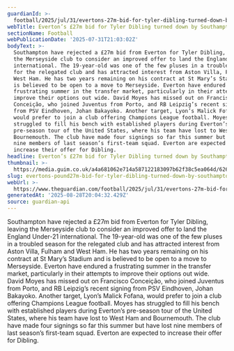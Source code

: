 ```yaml
---
guardianId: >-
  football/2025/jul/31/evertons-27m-bid-for-tyler-dibling-turned-down-by-southampton
webTitle: Everton’s £27m bid for Tyler Dibling turned down by Southampton
sectionName: Football
webPublicationDate: '2025-07-31T21:03:02Z'
bodyText: >-
  Southampton have rejected a £27m bid from Everton for Tyler Dibling, leaving
  the Merseyside club to consider an improved offer to land the England Under-21
  international. The 19-year-old was one of the few pluses in a troubled season
  for the relegated club and has attracted interest from Aston Villa, Fulham and
  West Ham. He has two years remaining on his contract at St Mary’s Stadium and
  is believed to be open to a move to Merseyside. Everton have endured a
  frustrating summer in the transfer market, particularly in their attempts to
  improve their options out wide. David Moyes has missed out on Francisco
  Conceição, who joined Juventus from Porto, and RB Leipzig’s recent signing
  from PSV Eindhoven, Johan Bakayoko. Another target, Lyon’s Malick Fofana,
  would prefer to join a club offering Champions League football. Moyes has
  struggled to fill his bench with established players during Everton’s
  pre-season tour of the United States, where his team have lost to West Ham and
  Bournemouth. The club have made four signings so far this summer but have lost
  nine members of last season’s first-team squad. Everton are expected to
  increase their offer for Dibling.
headline: Everton’s £27m bid for Tyler Dibling turned down by Southampton
thumbnail: >-
  https://media.guim.co.uk/a4a681062e714a587122183097b62f38c5ea064d/626_34_3592_2874/500.jpg
slug: evertons-pound27m-bid-for-tyler-dibling-turned-down-by-southampton
webUrl: >-
  https://www.theguardian.com/football/2025/jul/31/evertons-27m-bid-for-tyler-dibling-turned-down-by-southampton
generatedAt: '2025-08-28T20:04:32.429Z'
source: guardian-api
---
```

Southampton have rejected a £27m bid from Everton for Tyler Dibling, leaving the Merseyside club to consider an improved offer to land the England Under-21 international. The 19-year-old was one of the few pluses in a troubled season for the relegated club and has attracted interest from Aston Villa, Fulham and West Ham. He has two years remaining on his contract at St Mary’s Stadium and is believed to be open to a move to Merseyside. Everton have endured a frustrating summer in the transfer market, particularly in their attempts to improve their options out wide. David Moyes has missed out on Francisco Conceição, who joined Juventus from Porto, and RB Leipzig’s recent signing from PSV Eindhoven, Johan Bakayoko. Another target, Lyon’s Malick Fofana, would prefer to join a club offering Champions League football. Moyes has struggled to fill his bench with established players during Everton’s pre-season tour of the United States, where his team have lost to West Ham and Bournemouth. The club have made four signings so far this summer but have lost nine members of last season’s first-team squad. Everton are expected to increase their offer for Dibling.
